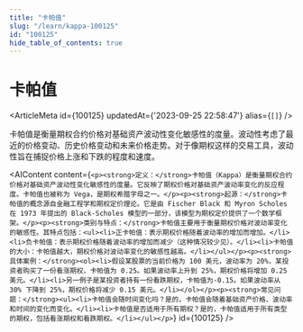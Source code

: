 ```yaml
---
title: "卡帕值"
slug: "/learn/kappa-100125"
id: "100125"
hide_table_of_contents: true
---
```



# 卡帕值

<ArticleMeta id={100125} updatedAt={'2023-09-25 22:58:47'} alias={`[]`} />
<div className='border-solid border-b border-t-0 my-4 border-[var(--ifm-color-gray-300)]' />

卡帕值是衡量期权合约价格对基础资产波动性变化敏感性的度量。波动性考虑了最近的价格变动、历史价格变动和未来价格走势。对于像期权这样的交易工具，波动性旨在捕捉价格上涨和下跌的程度和速度。

<AIContent content={`<p><strong>定义：</strong>卡帕值（Kappa）是衡量期权合约价格对基础资产波动性变化敏感性的度量。它反映了期权价格对基础资产波动率变化的反应程度。卡帕值也被称为 Vega，是期权希腊字母之一。</p><p><strong>起源：</strong>卡帕值的概念源自金融工程学和期权定价理论。它是由 Fischer Black 和 Myron Scholes 在 1973 年提出的 Black-Scholes 模型的一部分，该模型为期权定价提供了一个数学框架。</p><p><strong>类别与特点：</strong>卡帕值主要用于衡量期权价格对波动率变化的敏感性。其特点包括：<ul><li>正卡帕值：表示期权价格随着波动率的增加而增加。</li><li>负卡帕值：表示期权价格随着波动率的增加而减少（这种情况较少见）。</li><li>卡帕值的大小：卡帕值越大，期权价格对波动率变化的敏感性越高。</li></ul></p><p><strong>具体案例：</strong><ol><li>假设某股票的当前价格为 100 美元，波动率为 20%，某投资者购买了一份看涨期权，卡帕值为 0.25。如果波动率上升到 25%，期权价格将增加 0.25 美元。</li><li>另一例子是某投资者持有一份看跌期权，卡帕值为-0.15。如果波动率从 30% 下降到 25%，期权价格将减少 0.15 美元。</li></ol></p><p><strong>常见问题：</strong><ul><li>卡帕值会随时间变化吗？是的，卡帕值会随着基础资产价格、波动率和时间的变化而变化。</li><li>卡帕值是否适用于所有期权？是的，卡帕值适用于所有类型的期权，包括看涨期权和看跌期权。</li></ul></p>`} id={100125} />

